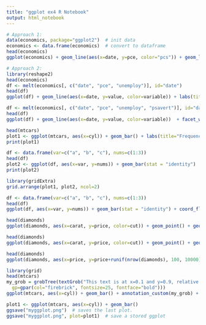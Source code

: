 ---
title: "ggplot ex4 R Notebook"
output: html_notebook
---

```{r}
# Approach 1:
data(economics, package="ggplot2")  # init data
economics <- data.frame(economics)  # convert to dataframe
head(economics)
ggplot(economics) + geom_line(aes(x=date, y=pce, color="pcs")) + geom_line(aes(x=date, y=unemploy, col="unemploy")) + scale_color_discrete(name="Legend") + labs(title="Economics") # plot multiple time series using 'geom_line's

# Approach 2:
library(reshape2)
head(economics)
df <- melt(economics[, c("date", "pce", "unemploy")], id="date")
head(df)
ggplot(df) + geom_line(aes(x=date, y=value, color=variable)) + labs(title="Economics")# plot multiple time series by melting

df <- melt(economics[, c("date", "pce", "unemploy", "psavert")], id="date")
head(df)
ggplot(df) + geom_line(aes(x=date, y=value, color=variable))  + facet_wrap( ~ variable, scales="free")

head(mtcars)
plot1 <- ggplot(mtcars, aes(x=cyl)) + geom_bar() + labs(title="Frequency bar chart")  # Y axis derived from counts of X item
print(plot1)

df <- data.frame(var=c("a", "b", "c"), nums=c(1:3))
head(df)
plot2 <- ggplot(df, aes(x=var, y=nums)) + geom_bar(stat = "identity")  # Y axis is explicit. 'stat=identity'
print(plot2)

library(gridExtra)
grid.arrange(plot1, plot2, ncol=2)

df <- data.frame(var=c("a", "b", "c"), nums=c(1:3))
head(df)
ggplot(df, aes(x=var, y=nums)) + geom_bar(stat = "identity") + coord_flip() + labs(title="Coordinates are flipped")

head(diamonds)
ggplot(diamonds, aes(x=carat, y=price, color=cut)) + geom_point() + geom_smooth() + coord_cartesian(ylim=c(0, 10000)) + labs(title="Coord_cartesian zoomed in!")

head(diamonds)
ggplot(diamonds, aes(x=carat, y=price, color=cut)) + geom_point() + geom_smooth() + ylim(c(0, 10000)) + labs(title="Datapoints deleted: Note the change in smoothing lines!")

head(diamonds)
ggplot(diamonds, aes(x=price, y=price+runif(nrow(diamonds), 100, 10000), color=cut)) + geom_point() + geom_smooth() + coord_equal()

library(grid)
head(mtcars)
my_grob = grobTree(textGrob("This text is at x=0.1 and y=0.9, relative!\n Anchor point is at 0,0", x=0.1,  y=0.9, hjust=0,
  gp=gpar(col="firebrick", fontsize=25, fontface="bold")))
ggplot(mtcars, aes(x=cyl)) + geom_bar() + annotation_custom(my_grob) + labs(title="Annotation Example")

plot1 <- ggplot(mtcars, aes(x=cyl)) + geom_bar()
ggsave("myggplot.png")  # saves the last plot.
ggsave("myggplot.png", plot=plot1)  # save a stored ggplot
```
